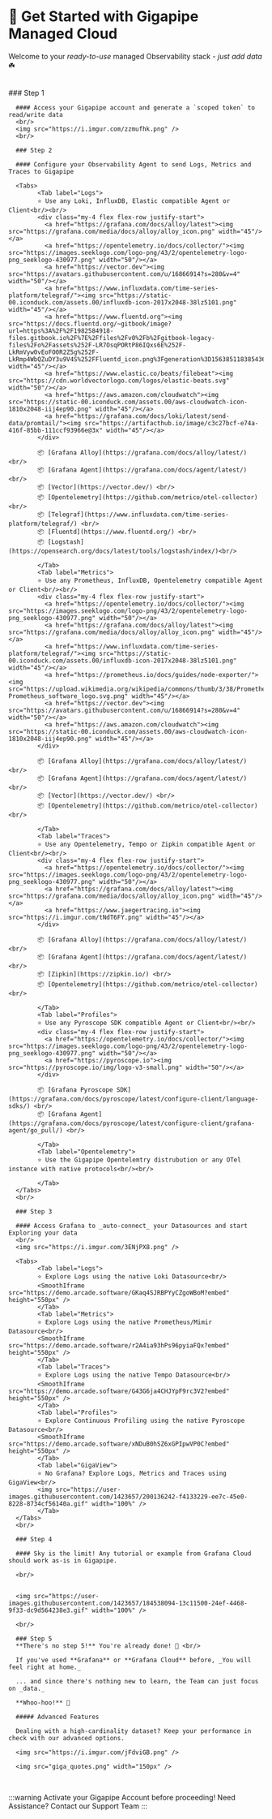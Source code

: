 


# 🏁 Get Started with Gigapipe Managed Cloud

Welcome to your _ready-to-use_ managed Observability stack - _just add data_ ☘️

<br/>

<Steps>
      ### Step 1

      #### Access your Gigapipe account and generate a `scoped token` to read/write data
      <br/>
      <img src="https://i.imgur.com/zzmufhk.png" />
      <br/>

      ### Step 2

      #### Configure your Observability Agent to send Logs, Metrics and Traces to Gigapipe

      <Tabs>
            <Tab label="Logs">
            ⭐ Use any Loki, InfluxDB, Elastic compatible Agent or Client<br/><br/>
            <div class="my-4 flex flex-row justify-start">
              <a href="https://grafana.com/docs/alloy/latest"><img src="https://grafana.com/media/docs/alloy/alloy_icon.png" width="45"/></a>
              <a href="https://opentelemetry.io/docs/collector/"><img src="https://images.seeklogo.com/logo-png/43/2/opentelemetry-logo-png_seeklogo-430977.png" width="50"/></a>
              <a href="https://vector.dev"><img src="https://avatars.githubusercontent.com/u/16866914?s=280&v=4" width="50"/></a>
              <a href="https://www.influxdata.com/time-series-platform/telegraf/"><img src="https://static-00.iconduck.com/assets.00/influxdb-icon-2017x2048-38lz5101.png" width="45"/></a>
              <a href="https://www.fluentd.org"><img src="https://docs.fluentd.org/~gitbook/image?url=https%3A%2F%2F1982584918-files.gitbook.io%2F%7E%2Ffiles%2Fv0%2Fb%2Fgitbook-legacy-files%2Fo%2Fassets%252F-LR7OsqPORtP86IQxs6E%252F-LkRmVyw0vEoFO0R2Z5g%252F-LkRmp4WbQZuDY3u9V4S%252FFluentd_icon.png%3Fgeneration%3D1563851183854365%26alt%3Dmedia&width=300&dpr=4&quality=100&sign=b531ce8&sv=2" width="45"/></a>
              <a href="https://www.elastic.co/beats/filebeat"><img src="https://cdn.worldvectorlogo.com/logos/elastic-beats.svg" width="50"/></a>
              <a href="https://aws.amazon.com/cloudwatch"><img src="https://static-00.iconduck.com/assets.00/aws-cloudwatch-icon-1810x2048-iij4ep90.png" width="45"/></a>
              <a href="https://grafana.com/docs/loki/latest/send-data/promtail/"><img src="https://artifacthub.io/image/c3c27bcf-e74a-416f-85bb-111ccf93966e@3x" width="45"/></a>
            </div>

            📦 [Grafana Alloy](https://grafana.com/docs/alloy/latest/) <br/>
            📦 [Grafana Agent](https://grafana.com/docs/agent/latest/) <br/>
            📦 [Vector](https://vector.dev/) <br/>
            📦 [Opentelemetry](https://github.com/metrico/otel-collector) <br/>
            📦 [Telegraf](https://www.influxdata.com/time-series-platform/telegraf/) <br/>
            📦 [Fluentd](https://www.fluentd.org/) <br/>
            📦 [Logstash](https://opensearch.org/docs/latest/tools/logstash/index/)<br/>
            
            </Tab>
            <Tab label="Metrics">
            ⭐ Use any Prometheus, InfluxDB, Opentelemetry compatible Agent or Client<br/><br/>
            <div class="my-4 flex flex-row justify-start">
              <a href="https://opentelemetry.io/docs/collector/"><img src="https://images.seeklogo.com/logo-png/43/2/opentelemetry-logo-png_seeklogo-430977.png" width="50"/></a>
              <a href="https://grafana.com/docs/alloy/latest"><img src="https://grafana.com/media/docs/alloy/alloy_icon.png" width="45"/></a>
              <a href="https://www.influxdata.com/time-series-platform/telegraf/"><img src="https://static-00.iconduck.com/assets.00/influxdb-icon-2017x2048-38lz5101.png" width="45"/></a>
              <a href="https://prometheus.io/docs/guides/node-exporter/"><img src="https://upload.wikimedia.org/wikipedia/commons/thumb/3/38/Prometheus_software_logo.svg/1200px-Prometheus_software_logo.svg.png" width="45"/></a>
              <a href="https://vector.dev"><img src="https://avatars.githubusercontent.com/u/16866914?s=280&v=4" width="50"/></a>
              <a href="https://aws.amazon.com/cloudwatch"><img src="https://static-00.iconduck.com/assets.00/aws-cloudwatch-icon-1810x2048-iij4ep90.png" width="45"/></a>
            </div>
            
            📦 [Grafana Alloy](https://grafana.com/docs/alloy/latest/) <br/>
            📦 [Grafana Agent](https://grafana.com/docs/agent/latest/) <br/>
            📦 [Vector](https://vector.dev/) <br/>
            📦 [Opentelemetry](https://github.com/metrico/otel-collector)<br/>
            
            </Tab>
            <Tab label="Traces">
            ⭐ Use any Opentelemetry, Tempo or Zipkin compatible Agent or Client<br/><br/>
            <div class="my-4 flex flex-row justify-start">
              <a href="https://opentelemetry.io/docs/collector/"><img src="https://images.seeklogo.com/logo-png/43/2/opentelemetry-logo-png_seeklogo-430977.png" width="50"/></a>
              <a href="https://grafana.com/docs/alloy/latest"><img src="https://grafana.com/media/docs/alloy/alloy_icon.png" width="45"/></a>
              <a href="https://www.jaegertracing.io"><img src="https://i.imgur.com/tNdT6FY.png" width="45"/></a>
            </div>
   
            📦 [Grafana Alloy](https://grafana.com/docs/alloy/latest/) <br/>
            📦 [Grafana Agent](https://grafana.com/docs/agent/latest/) <br/>
            📦 [Zipkin](https://zipkin.io/) <br/>
            📦 [Opentelemetry](https://github.com/metrico/otel-collector)<br/>
            
            </Tab>
            <Tab label="Profiles">
            ⭐ Use any Pyroscope SDK compatible Agent or Client<br/><br/>
            <div class="my-4 flex flex-row justify-start">
              <a href="https://opentelemetry.io/docs/collector/"><img src="https://images.seeklogo.com/logo-png/43/2/opentelemetry-logo-png_seeklogo-430977.png" width="50"/></a>
              <a href="https://pyroscope.io"><img src="https://pyroscope.io/img/logo-v3-small.png" width="50"/></a>
            </div>

            📦 [Grafana Pyroscope SDK](https://grafana.com/docs/pyroscope/latest/configure-client/language-sdks/) <br/>
            📦 [Grafana Agent](https://grafana.com/docs/pyroscope/latest/configure-client/grafana-agent/go_pull/) <br/>
            
            </Tab>
            <Tab label="Opentelemetry">
            ⭐ Use the Gigapipe Opentelemtry distrubution or any OTel instance with native protocols<br/><br/>
            
            </Tab>
      </Tabs>
      <br/>

      ### Step 3

      #### Access Grafana to _auto-connect_ your Datasources and start Exploring your data
      <br/>
      <img src="https://i.imgur.com/3ENjPX8.png" />

      <Tabs>
            <Tab label="Logs">
            ⭐ Explore Logs using the native Loki Datasource<br/>
            <SmoothIframe src="https://demo.arcade.software/GKaq4SJRBPYyCZgoWBoM?embed" height="550px" />
            </Tab>
            <Tab label="Metrics">
            ⭐ Explore Logs using the native Prometheus/Mimir Datasource<br/>
            <SmoothIframe src="https://demo.arcade.software/r2A4ia93hPs96pyiaFQx?embed" height="550px" />
            </Tab>
            <Tab label="Traces">
            ⭐ Explore Logs using the native Tempo Datasource<br/>
            <SmoothIframe src="https://demo.arcade.software/G43G6ja4CHJYpF9rc3V2?embed" height="550px" />
            </Tab>
            <Tab label="Profiles">
            ⭐ Explore Continuous Profiling using the native Pyroscope Datasource<br/>
            <SmoothIframe src="https://demo.arcade.software/xNDuB0hSZ6xGPIpwVP0C?embed" height="550px" />
            </Tab>
            <Tab label="GigaView">
            ⭐ No Grafana? Explore Logs, Metrics and Traces using GigaView<br/>
            <img src="https://user-images.githubusercontent.com/1423657/200136242-f4133229-ee7c-45e0-8228-8734cf56140a.gif" width="100%" />
            </Tab>
      </Tabs>
      <br/>

      ### Step 4

      #### Sky is the limit! Any tutorial or example from Grafana Cloud should work as-is in Gigapipe.

      <br/>


      <img src="https://user-images.githubusercontent.com/1423657/184538094-13c11500-24ef-4468-9f33-dc9d564238e3.gif" width="100%" />

      <br/>

      ### Step 5
      **There's no step 5!** You're already done! 🎉 <br/>

      If you've used **Grafana** or **Grafana Cloud** before, _You will feel right at home._ 

      ... and since there's nothing new to learn, the Team can just focus on _data._ 

      **Whoo-hoo!** 🎉 

      ##### Advanced Features

      Dealing with a high-cardinality dataset? Keep your performance in check with our advanced options.

      <img src="https://i.imgur.com/jFdviGB.png" />

      <img src="giga_quotes.png" width="150px" />

</Steps>

<br/>

:::warning Activate your Gigapipe Account before proceeding!
Need Assistance? Contact our Support Team
:::
